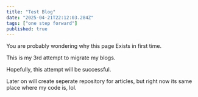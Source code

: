 ```yaml
---
title: "Test Blog"
date: "2025-04-21T22:12:03.284Z"
tags: ["one step forward"]
published: true
---
```


You are probably wondering why this page Exists in first time.

This is my 3rd attempt to migrate my blogs.

Hopefully, this attempt will be successful.

Later on will create seperate repository for articles, but right now its same place where my code is, lol.
